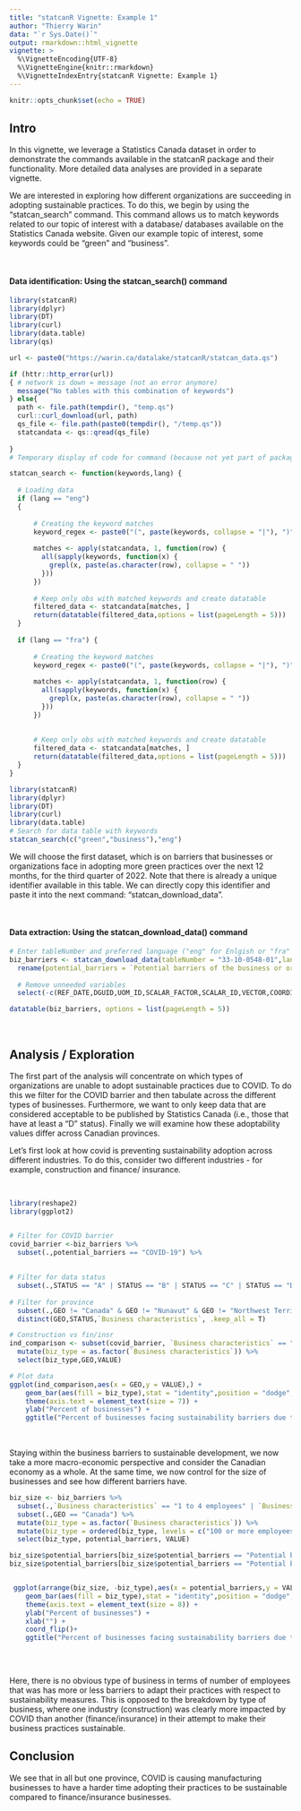 ```yaml
---
title: "statcanR Vignette: Example 1"
author: "Thierry Warin"
data: "`r Sys.Date()`"
output: rmarkdown::html_vignette
vignette: >
  %\VignetteEncoding{UTF-8}
  %\VignetteEngine{knitr::rmarkdown}
  %\VignetteIndexEntry{statcanR Vignette: Example 1}
---
```


```r
knitr::opts_chunk$set(echo = TRUE)
```

## Intro
In this vignette, we leverage a Statistics Canada dataset in order to demonstrate the commands available in the statcanR package and their functionality. More detailed data analyses are provided in a separate vignette. 

We are interested in exploring how different organizations are succeeding in adopting sustainable practices. To do this, we begin by using the "statcan_search" command. This command allows us to match keywords related to our topic of interest with a database/ databases available on the Statistics Canada website. Given our example topic of interest, some keywords could be "green" and "business".

<br>

#### Data identification: Using the statcan_search() command 
```r
library(statcanR)
library(dplyr)
library(DT)
library(curl)
library(data.table)
library(qs)

url <- paste0("https://warin.ca/datalake/statcanR/statcan_data.qs")

if (httr::http_error(url)) 
{ # network is down = message (not an error anymore)
  message("No tables with this combination of keywords")
} else{ 
  path <- file.path(tempdir(), "temp.qs")
  curl::curl_download(url, path)
  qs_file <- file.path(paste0(tempdir(), "/temp.qs"))
  statcandata <- qs::qread(qs_file)
  
}
# Temporary display of code for command (because not yet part of package)

statcan_search <- function(keywords,lang) {
  
  # Loading data
  if (lang == "eng")
  {
    
      # Creating the keyword matches
      keyword_regex <- paste0("(", paste(keywords, collapse = "|"), ")", collapse = ".*")
      
      matches <- apply(statcandata, 1, function(row) {
        all(sapply(keywords, function(x) {
          grepl(x, paste(as.character(row), collapse = " "))
        }))
      })
      
      # Keep only obs with matched keywords and create datatable 
      filtered_data <- statcandata[matches, ]
      return(datatable(filtered_data,options = list(pageLength = 5)))  
  }
  
  if (lang == "fra") {
      
      # Creating the keyword matches
      keyword_regex <- paste0("(", paste(keywords, collapse = "|"), ")", collapse = ".*")
      
      matches <- apply(statcandata, 1, function(row) {
        all(sapply(keywords, function(x) {
          grepl(x, paste(as.character(row), collapse = " "))
        }))
      })
      
      
      # Keep only obs with matched keywords and create datatable 
      filtered_data <- statcandata[matches, ]
      return(datatable(filtered_data,options = list(pageLength = 5)))  
  }
} 
```


```r
library(statcanR)
library(dplyr)
library(DT)
library(curl)
library(data.table)
# Search for data table with keywords 
statcan_search(c("green","business"),"eng")
```

We will choose the first dataset, which is on barriers that businesses or organizations face in adopting more green practices over the next 12 months, for the third quarter of 2022. Note that there is already a unique identifier available in this table. We can directly copy this identifier and paste it into the next command: "statcan_download_data".

<br>

#### Data extraction: Using the statcan_download_data() command 
```r
# Enter tableNumber and preferred language ("eng" for Enlgish or "fra" for French)
biz_barriers <- statcan_download_data(tableNumber = "33-10-0548-01",lang="eng")  %>%
  rename(potential_barriers = `Potential barriers of the business or organization when adopting more green practices over the next 12 months`) %>%
  
  # Remove unneeded variables
  select(-c(REF_DATE,DGUID,UOM_ID,SCALAR_FACTOR,SCALAR_ID,VECTOR,COORDINATE,SYMBOL,TERMINATED,DECIMALS))

datatable(biz_barriers, options = list(pageLength = 5))

```

<br>

## Analysis / Exploration

The first part of the analysis will concentrate on which types of organizations are unable to adopt sustainable practices due to COVID. To do this we filter for the COVID barrier and then tabulate across the different types of businesses. Furthermore, we want to only keep data that are considered acceptable to be published by Statistics Canada (i.e., those that have at least a "D" status). Finally we will examine how these adoptability values differ across Canadian provinces.

Let's first look at how covid is preventing sustainability adoption across different industries. To do this, consider two different industries - for example, construction and finance/ insurance.

<br>


```r
library(reshape2)
library(ggplot2)


# Filter for COVID barrier
covid_barrier <-biz_barriers %>% 
  subset(.,potential_barriers == "COVID-19") %>%
  
  
# Filter for data status
  subset(.,STATUS == "A" | STATUS == "B" | STATUS == "C" | STATUS == "D") %>%
  
# Filter for province
  subset(.,GEO != "Canada" & GEO != "Nunavut" & GEO != "Northwest Territories" & GEO != "Yukon") %>%
  distinct(GEO,STATUS,`Business characteristics`, .keep_all = T)

# Construction vs fin/insr
ind_comparison <- subset(covid_barrier, `Business characteristics` == "Finance and insurance [52]"| `Business characteristics` == "Construction [23]") %>%
  mutate(biz_type = as.factor(`Business characteristics`)) %>%
  select(biz_type,GEO,VALUE)

# Plot data
ggplot(ind_comparison,aes(x = GEO,y = VALUE),) + 
    geom_bar(aes(fill = biz_type),stat = "identity",position = "dodge", width = 0.5) +
    theme(axis.text = element_text(size = 7)) +
    ylab("Percent of businesses") +
    ggtitle("Percent of businesses facing sustainability barriers due to COVID") 
    
```

<br>
Staying within the business barriers to sustainable development, we now take a more macro-economic perspective and consider the Canadian economy as a whole. At the same time, we now control for the size of businesses and see how different barriers have. 

```r
biz_size <- biz_barriers %>%
  subset(.,`Business characteristics` == "1 to 4 employees" | `Business characteristics` == "5 to 19 employees" | `Business characteristics` == "20 to 99 employees" | `Business characteristics` == "100 or more employees") %>%
  subset(.,GEO == "Canada") %>%
  mutate(biz_type = as.factor(`Business characteristics`)) %>%
  mutate(biz_type = ordered(biz_type, levels = c("100 or more employees",  "20 to 99 employees", "5 to 19 employees" ,"1 to 4 employees"))) %>%
  select(biz_type, potential_barriers, VALUE)

biz_size$potential_barriers[biz_size$potential_barriers == "Potential barriers of the business or organization when adopting more green practices over the next 12 months, other"] <- "Other"
biz_size$potential_barriers[biz_size$potential_barriers == "Potential barriers of the business or organization when adopting more green practices over the next 12 months, none"] <- "None"


 ggplot(arrange(biz_size, -biz_type),aes(x = potential_barriers,y = VALUE),) + 
    geom_bar(aes(fill = biz_type),stat = "identity",position = "dodge", width = 0.5) +
    theme(axis.text = element_text(size = 8)) +
    ylab("Percent of businesses") +
    xlab("") +
    coord_flip()+
    ggtitle("Percent of businesses facing sustainability barriers due to COVID") 
 
```

<br>

Here, there is no obvious type of business in terms of number of employees that was has more or less barriers to adapt their practices with respect to sustainability measures. This is opposed to the breakdown by type of business, where one industry (construction) was clearly more impacted by COVID than another (finance/insurance) in their attempt to make their business practices sustainable. 


## Conclusion
We see that in all but one province, COVID is causing manufacturing businesses to have a harder time adopting their practices to be sustainable compared to finance/insurance businesses.